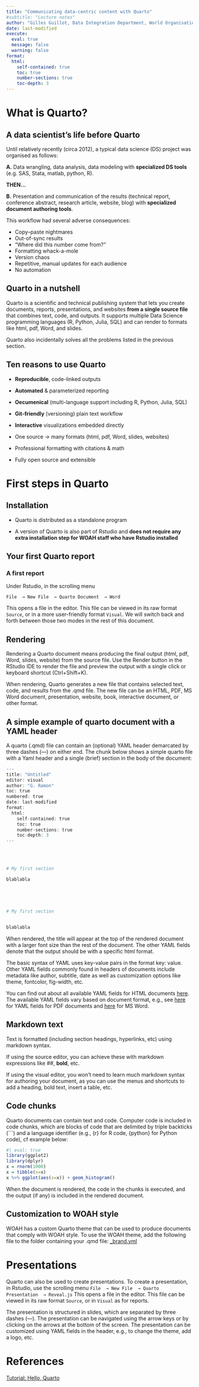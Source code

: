 ```yaml
---
title: "Communicating data-centric content with Quarto" 
#subtitle: "Lecture notes"
author: "Gilles Guillot, Data Integration Department, World Organisation for Animal Health"
date: last-modified
execute: 
  eval: true
  message: false
  warning: false
format:
  html:
    self-contained: true
    toc: true
    number-sections: true 
    toc-depth: 3
---
```


# What is Quarto?

## A data scientist's life before Quarto

Until relatively recently (circa 2012), a typical data science (DS) project was organised as follows:

**A.** Data wrangling, data analysis, data modeling with **specialized DS tools** (e.g. SAS, Stata, matlab, python, R).

**THEN...**

**B.** Presentation and communication of the results (technical report, conference abstract, research article, website, blog) with **specialized document authoring tools**.

This workflow had several adverse consequences:

-   Copy–paste nightmares
-   Out-of-sync results
-   “Where did this number come from?”
-   Formatting whack-a-mole
-   Version chaos
-   Repetitive, manual updates for each audience
-   No automation

## Quarto in a nutshell

Quarto is a scientific and technical publishing system that lets you create documents, reports, presentations, and websites **from a single source file** that combines text, code, and outputs. It supports multiple Data Science programming languages (R, Python, Julia, SQL) and can render to formats like html, pdf, Word, and slides.

Quarto also incidentally solves all the problems listed in the previous section.

## Ten reasons to use Quarto

-   **Reproducible**, code-linked outputs

-   **Automated** & parameterized reporting

-   **Oecumenical** (multi-language support including R, Python, Julia, SQL)

-   **Git-friendly** (versioning) plain text workflow

-   **Interactive** visualizations embedded directly

-   One source → many formats (html, pdf, Word, slides, websites)

-   Professional formatting with citations & math

-   Fully open source and extensible

# First steps in Quarto

## Installation

-   Quarto is distributed as a standalone program

-   A version of Quarto is also part of Rstudio and **does not require any extra installation step for WOAH staff who have Rstudio installed**

## Your first Quarto report

### A first report

Under Rstudio, in the scrolling menu

`File  → New File  → Quarto Document  → Word`

This opens a file in the editor. This file can be viewed in its raw format `Source`, or in a more user-friendly format `Visual`. 
We will switch back and forth between those two modes in the rest of this document.

## Rendering

Rendering a Quarto document means producing the final output (html, pdf, Word, slides, website) from the source file.
Use the  Render button in the RStudio IDE to render the file and preview the output with a single click or keyboard shortcut (Ctrl+Shift+K).

When rendering, Quarto generates a new file that contains selected text, code, and results from the .qmd file. The new file can be an HTML, PDF, MS Word document, presentation, website, book, interactive document, or other format.

## A simple example of quarto document with a YAML header

A quarto (.qmd) file can contain an  (optional) YAML header demarcated by three dashes (---) on either end.
The chunk below shows a simple quarto file with a Yaml header and a single (brief) section in the body of the document:

```r
---
title: "Untitled"
editor: visual
author: "G. Ramon"
toc: true
numbered: true
date: last-modified
format: 
  html:
    self-contained: true
    toc: true
    number-sections: true 
    toc-depth: 3
---
      
      
  
    
# My first section

blablabla



    
    
# My first section


blablabla


```



When rendered, the title will appear at the top of the rendered document with a larger font size than the rest of the document. The other  YAML fields denote that the output should be  with a specific  html format.

The basic syntax of YAML uses key-value pairs in the format key: value. Other YAML fields commonly found in headers of documents include metadata like author, subtitle, date as well as customization options like theme, fontcolor, fig-width, etc. 

You can find out about all available YAML fields for HTML documents [here](https://quarto.org/docs/reference/formats/html.html). The available YAML fields vary based on document format, e.g., see [here](https://quarto.org/docs/reference/formats/pdf.html) for YAML fields for PDF documents and  [here](https://quarto.org/docs/reference/formats/docx.html) for MS Word.



##  Markdown text

Text is formatted (including section headings, hyperlinks, etc) using markdown syntax.



If using the source editor, you can achieve these with markdown expressions like ##, **bold**, etc.

If using the visual editor, you won’t need to learn much markdown syntax for authoring your document, as you can use the menus and shortcuts to add a heading, bold text, insert a table, etc. 


## Code chunks


Quarto documents can contain text and code. 
Computer code is included in code chunks, which are blocks of code that are delimited by triple backticks (```) and a language identifier (e.g., {r} for R code, {python} for Python code), cf example below:


```r
#| eval: true
library(ggplot2)
library(dplyr)
x = rnorm(1000)
x = tibble(x=x)
x %>% ggplot(aes(x=x)) + geom_histogram()
```


When the document is rendered, the code in the chunks is executed, and the output (if any) is included in the rendered document.



## Customization to WOAH style 

WOAH has a custom Quarto theme that can be used to produce documents that comply with WOAH style.
To use the WOAH theme, add the following file to the folder containing your .qmd file: 
[_brand.yml](https://github.com/Data-Integration-Department-WOAH/DS_Training_pub/blob/main/_brand.yml)

# Presentations

Quarto can also be used to create presentations.
To create a presentation, in Rstudio, use the scrolling menu
`File  → New File  → Quarto Presentation  → Reveal.js`
This opens a file in the editor. This file can be viewed in its raw format `Source`, or in `Visual` as for reports.


The presentation is structured in slides, which are separated by three dashes (---).
The presentation can be navigated using the arrow keys or by clicking on the arrows at the bottom of the screen.
The presentation can be customized using YAML fields in the header, e.g., to change the theme, add a logo, etc.



# References {.unnumbered}

[Tutorial: Hello, Quarto](https://quarto.org/docs/get-started/hello/rstudio.html)
